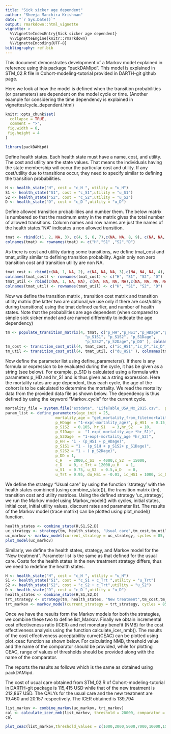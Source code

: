 ---
title: "Sick sicker age dependent"
author: "Sheeja Manchira Krishnan"
date: "`r Sys.Date()`"
output: rmarkdown::html_vignette
vignette: >
  %\VignetteIndexEntry{Sick sicker age dependent}
  %\VignetteEngine{knitr::rmarkdown}
  %\VignetteEncoding{UTF-8}
bibliography: ref.bib
---

This document demonstrates development of a  Markov model explained in reference \ref[alarid2020cohort] using this package "packDAMipd". This model is explained in STM_02.R file in Cohort-modeling-tutorial provided in DARTH-git github page.

Here we look at how the model is defined when the transition probabilities (or parameters) are dependent on the model cycle or time. (Another example for considering the time dependency is explained in vignettes/cycle_dependent.html)

```{r, include = FALSE}
knitr::opts_chunk$set(
  collapse = TRUE,
  comment = ">",
 fig.width = 6, 
 fig.height = 4
)
```

```{r setup}
library(packDAMipd)
```
Define health states. Each health state must have a name, cost, and utility. The cost and utility are the state values. That means the individuals having the state membership will occur the particular cost and utility. If any cost/utility due to transitions occur, they need to specify similar to defining the transition probabilities.

```{r}
H <- health_state("H", cost = "c_H ", utility = "u_H")
S1 <- health_state("S1", cost = "c_S1",utility = "u_S1")
S2 <- health_state("S2", cost = "c_S2",utility = "u_S2")
D <- health_state("D", cost = "c_D ",utility = "u_D")
```

Define allowed transition probabilities and number them. The below matrix is numbered so that the maximum entry in the matrix gives the total number of allowed transitions. Column names and row names are just the names of the health states."NA" indicates a non allowed transition. 
```{r}
tmat <- rbind(c(1, 2, NA, 3), c(4, 5, 6, 7),c(NA, NA, 8, 9), c(NA, NA, NA, 10))
colnames(tmat) <- rownames(tmat) <- c("H","S1" ,"S2","D")
```

As there is cost and utility during some transitions, we define tmat_cost and tmat_utility similar to defining transition probability. Again only non zero transition cost and transition utility are non NA.

```{r}
tmat_cost <- rbind(c(NA, 1, NA, 2), c(NA, NA, NA, 3),c(NA, NA, NA, 4), c(NA, NA, NA, NA))
colnames(tmat_cost) <- rownames(tmat_cost) <- c("H", "S1", "S2", "D")
tmat_util <- rbind(c(NA, 1, NA, NA), c(NA, NA, NA, NA),c(NA, NA, NA, NA), c(NA, NA, NA, NA))
colnames(tmat_util) <- rownames(tmat_util) <- c("H", "S1", "S2", "D")

```


Now we define the transition matrix , transition cost matrix and transition utility matrix (the latter two are optional,we use only if there are cost/utility during transitions) using the tmat defined earlier, and number of health states. Note that the probabilities are age dependent (when compared to simple sick sicker model and are named differently to indicate the age dependency)

```{r}
tm <- populate_transition_matrix(4, tmat, c("p_HH","p_HS1","p_HDage","p_S1H",
                                   "p_S1S1", "p_S1S2", "p_S1Dage",
                                   "p_S2S2","p_S2Dage","p_DD" ), colnames(tmat) )
tm_cost <- transition_cost_util(4, tmat_cost, c("ic_HS1","ic_D","ic_D","ic_D" ), colnames(tmat_cost))
tm_util <- transition_cost_util(4, tmat_util, c("du_HS1" ), colnames(tmat_util) )


```
Now define the parameter list using define_parameters(). If there is any formula or expression to be evaluated during the cycle, it has be given as a string (see below). For example. p_S1D is calculated using a formula with parameters p_HD and hr_S1 and is thus given as a string expression. Here the mortality rates are age dependent, thus each cycle, the age of the cohort is to be calculated to determine the mortality. We read the mortality data from the provided data file as shown below. The dependency is thus defined by using the keyword "Markov_cycle" for the current cycle.

```{r}
mortality_file = system.file("extdata", "LifeTable_USA_Mx_2015.csv",  package = "packDAMipd")
param_list <- define_parameters(age_init = 25,
                      mortality_age = "get_mortality_from_file(mortality_file, age_init - 1 + markov_cycle, \"total\")",
                      p_HDage = "1-exp(-mortality_age)", p_HS1  = 0.15, p_S1H = 0.5,
                      p_S1S2  = 0.105, hr_S1   = 3,hr_S2   = 10,
                      p_S1Dage  =  "1-exp(-mortality_age *hr_S1)",
                      p_S2Dage  = "1-exp(-mortality_age *hr_S2)",
                      p_HH = "1 - (p_HS1 + p_HDage)",
                      p_S1S1 = "1 - (p_S1H + p_S1S2+ p_S1Dage)",
                      p_S2S2 = "1 - ( p_S2Dage)",
                      p_DD = 1,
                      c_H   = 2000,c_S1  = 4000,c_S2  = 15000,
                      c_D   = 0, c_Trt = 12000,u_H   = 1,
                      u_S1  = 0.75, u_S2  = 0.5,u_D   = 0,
                      u_Trt = 0.95, du_HS1 = -0.01, ic_HS1 = 1000, ic_D   = 2000)
```

We define the strategy "Usual care" by using the function 'strategy' with the health states combined (using combine_state()), the transition matrix (tm), transition cost and utility matrices. Using the defined strategy 'uc_strategy', we run the Markov model using Markov_model() with cycles, initial states, initial cost, initial utility values, discount rates and parameter list. The results of the Markov model (trace matrix) can be plotted using plot_model() function.

```{r}
health_states <- combine_state(H,S1,S2,D)
uc_strategy <- strategy(tm, health_states, "Usual care",tm_cost,tm_util)
uc_markov <- markov_model(current_strategy = uc_strategy, cycles = 85, initial_state = c(1, 0,0,0), discount = c(0.03,0.03),parameter_values = param_list, TRUE, method = "half cycle correction")
plot_model(uc_markov)

```

Similarly, we define the health states, strategy, and Markov model for the "New treatment". Parameter list is the same as that defined for the usual care. Costs for the health states in the new treatment strategy differs, thus we need to redefine the health states.


```{r}
H <- health_state("H", cost = "c_H ", utility = "u_H")
S1 <- health_state("S1", cost = "c_S1 + c_Trt ",utility = "u_Trt")
S2 <- health_state("S2", cost = "c_S2 + c_Trt",utility = "u_S2")
D <- health_state("D", cost = "c_D ",utility = "u_D")
health_states <- combine_state(H,S1,S2,D)
trt_strategy <- strategy(tm, health_states, "New treatment",tm_cost,tm_util)
trt_markov <- markov_model(current_strategy = trt_strategy, cycles = 85, initial_state = c(1, 0,0,0), discount = c(0.03,0.03),parameter_values = param_list,TRUE, method = "half cycle correction")

```

Once we have the results form the Markov models for both the strategies, we combine these two to define list_Markov. Finally we obtain incremental cost effectiveness ratio (ICER) and net monetary benefit (NMB) for the cost effectiveness analysis using the function calculate_icer_nmb(). The results of the cost effectiveness acceptability curve(CEAC) can be plotted using plot_ceac function as shown below. 
For calculating NMB, threshold value  and the name of the comparator should be provided, while for plotting CEAC, range of values of thresholds should be provided along with the name of the comparator.


The \ref[alarid2020cohort]   reports the results as follows which is the same as obtained using packDAMipd.

The cost of usual care obtained from STM_02.R of Cohort-modeling-tutorial in DARTH-git package is  115,415 USD while that of the new treatment is 212,867 USD.
The QALYs for the usual care and the new treatment are 19.460 and 20.157 respectively.
The ICER obtained is 139,794   
 
```{r}
list_markov <- combine_markov(uc_markov, trt_markov)
cal <- calculate_icer_nmb(list_markov, threshold = 20000, comparator = "Usual care" )
cal
```

```{r}
plot_ceac(list_markov,threshold_values = c(1000,2000,5000,7000,10000,150000,20000), comparator = "Usual care" , currency = "USD")
```
